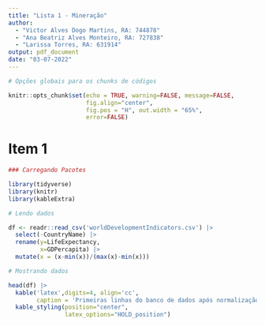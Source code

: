 ```yaml
---
title: "Lista 1 - Mineração"
author: 
  - "Victor Alves Dogo Martins, RA: 744878"
  - "Ana Beatriz Alves Monteiro, RA: 727838"
  - "Larissa Torres, RA: 631914"
output: pdf_document
date: "03-07-2022"
---
```


```r
# Opções globais para os chunks de códigos

knitr::opts_chunk$set(echo = TRUE, warning=FALSE, message=FALSE,
                      fig.align="center",
                      fig.pos = "H", out.width = "65%",
                      error=FALSE)
```

# Item 1

```r

### Carregando Pacotes

library(tidyverse)
library(knitr)
library(kableExtra)

# Lendo dados

df <- readr::read_csv('worldDevelopmentIndicators.csv') |>
  select(-CountryName) |>
  rename(y=LifeExpectancy,
         x=GDPercapita) |>
  mutate(x = (x-min(x))/(max(x)-min(x)))

# Mostrando dados

head(df) |> 
  kable('latex',digits=4, align='cc',
        caption = 'Primeiras linhas do banco de dados após normalização') |> 
  kable_styling(position="center",
                latex_options="HOLD_position")



```

